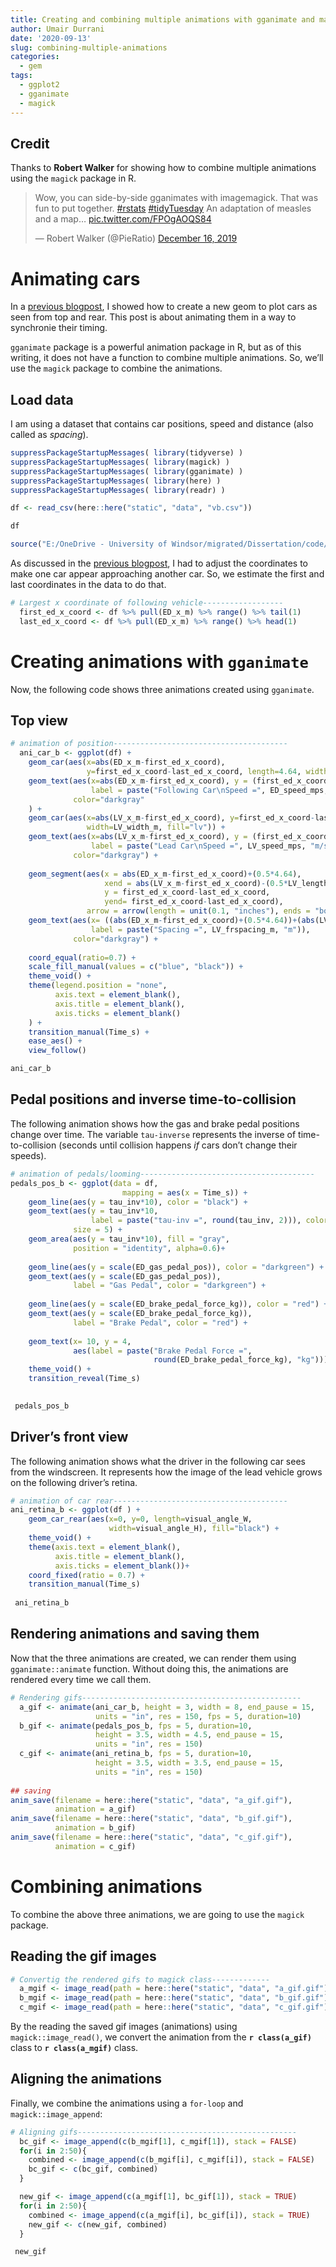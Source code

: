 ```yaml
---
title: Creating and combining multiple animations with gganimate and magick
author: Umair Durrani
date: '2020-09-13'
slug: combining-multiple-animations
categories:
  - gem
tags:
  - ggplot2
  - gganimate
  - magick
---
```


## Credit

Thanks to **Robert Walker** for showing how to combine multiple animations using the `magick` package in R.  

<blockquote class="twitter-tweet"><p lang="en" dir="ltr">Wow, you can side-by-side gganimates with imagemagick. That was fun to put together. <a href="https://twitter.com/hashtag/rstats?src=hash&amp;ref_src=twsrc%5Etfw">#rstats</a> <a href="https://twitter.com/hashtag/tidyTuesday?src=hash&amp;ref_src=twsrc%5Etfw">#tidyTuesday</a> An adaptation of measles and a map... <a href="https://t.co/FPOgAOQS84">pic.twitter.com/FPOgAOQS84</a></p>&mdash; Robert Walker (@PieRatio) <a href="https://twitter.com/PieRatio/status/1206508341750456320?ref_src=twsrc%5Etfw">December 16, 2019</a></blockquote> <script async src="https://platform.twitter.com/widgets.js" charset="utf-8"></script>
  


# Animating cars

In a [previous blogpost](https://rgems.netlify.app/post/2020/09/07/creating-your-own-geom-in-ggplot2/), I showed how to create a new geom to plot cars as seen from top and rear. This post is about animating them in a way to synchronie their timing.  

`gganimate` package is a powerful animation package in R, but as of this writing, it does not have a function to combine multiple animations. So, we'll use the `magick` package to combine the animations.

## Load data

I am using a dataset that contains car positions, speed and distance (also called as *spacing*).  

```r
suppressPackageStartupMessages( library(tidyverse) )
suppressPackageStartupMessages( library(magick) )
suppressPackageStartupMessages( library(gganimate) )
suppressPackageStartupMessages( library(here) )
suppressPackageStartupMessages( library(readr) )

df <- read_csv(here::here("static", "data", "vb.csv"))

df
```



```r
source("E:/OneDrive - University of Windsor/migrated/Dissertation/code/raw_code/creating_car_truck_geoms.R")
```

As discussed in the [previous blogpost](https://rgems.netlify.app/post/2020/09/07/creating-your-own-geom-in-ggplot2/), I had to adjust the coordinates to make one car appear approaching another car. So, we estimate the first and last coordinates in the data to do that.  


```r
# Largest x coordinate of following vehicle------------------
  first_ed_x_coord <- df %>% pull(ED_x_m) %>% range() %>% tail(1)
  last_ed_x_coord <- df %>% pull(ED_x_m) %>% range() %>% head(1)
```


# Creating animations with `gganimate`

Now, the following code shows three animations created using `gganimate`.  

## Top view

```r
# animation of position---------------------------------------
  ani_car_b <- ggplot(df) +
    geom_car(aes(x=abs(ED_x_m-first_ed_x_coord), 
                 y=first_ed_x_coord-last_ed_x_coord, length=4.64, width=2.078, fill="ed")) +
    geom_text(aes(x=abs(ED_x_m-first_ed_x_coord), y = (first_ed_x_coord-last_ed_x_coord)+3,
                  label = paste("Following Car\nSpeed =", ED_speed_mps, "m/s")),
              color="darkgray"
    ) +
    geom_car(aes(x=abs(LV_x_m-first_ed_x_coord), y=first_ed_x_coord-last_ed_x_coord, length=LV_length_m,
                 width=LV_width_m, fill="lv")) +
    geom_text(aes(x=abs(LV_x_m-first_ed_x_coord), y = (first_ed_x_coord-last_ed_x_coord)+3, 
                  label = paste("Lead Car\nSpeed =", LV_speed_mps, "m/s")),
              color="darkgray") +
    
    geom_segment(aes(x = abs(ED_x_m-first_ed_x_coord)+(0.5*4.64),
                     xend = abs(LV_x_m-first_ed_x_coord)-(0.5*LV_length_m),
                     y = first_ed_x_coord-last_ed_x_coord,
                     yend= first_ed_x_coord-last_ed_x_coord), 
                 arrow = arrow(length = unit(0.1, "inches"), ends = "both")) +
    geom_text(aes(x= ((abs(ED_x_m-first_ed_x_coord)+(0.5*4.64))+(abs(LV_x_m-first_ed_x_coord)-(0.5*LV_length_m)))/2, y = (first_ed_x_coord-last_ed_x_coord)+3.5, 
                  label = paste("Spacing =", LV_frspacing_m, "m")),
              color="darkgray") +
    
    coord_equal(ratio=0.7) +
    scale_fill_manual(values = c("blue", "black")) +
    theme_void() +
    theme(legend.position = "none",
          axis.text = element_blank(),
          axis.title = element_blank(),
          axis.ticks = element_blank()
    ) +
    transition_manual(Time_s) +
    ease_aes() +
    view_follow()

ani_car_b
```

## Pedal positions and inverse time-to-collision

The following animation shows how the gas and brake pedal positions change over time. The variable `tau-inverse` represents the inverse of time-to-collision (seconds until collision happens *if* cars don't change their speeds).  


```r
# animation of pedals/looming---------------------------------------
pedals_pos_b <- ggplot(data = df,
                         mapping = aes(x = Time_s)) +
    geom_line(aes(y = tau_inv*10), color = "black") +
    geom_text(aes(y = tau_inv*10,
                  label = paste("tau-inv =", round(tau_inv, 2))), color = "black",
              size = 5) +
    geom_area(aes(y = tau_inv*10), fill = "gray",
              position = "identity", alpha=0.6)+
    
    geom_line(aes(y = scale(ED_gas_pedal_pos)), color = "darkgreen") +
    geom_text(aes(y = scale(ED_gas_pedal_pos)),
              label = "Gas Pedal", color = "darkgreen") +
    
    geom_line(aes(y = scale(ED_brake_pedal_force_kg)), color = "red") +
    geom_text(aes(y = scale(ED_brake_pedal_force_kg)),
              label = "Brake Pedal", color = "red") +
    
    geom_text(x= 10, y = 4, 
              aes(label = paste("Brake Pedal Force =", 
                                round(ED_brake_pedal_force_kg), "kg"))) +
    theme_void() +
    transition_reveal(Time_s)
  

 pedals_pos_b
```


## Driver's front view

The following animation shows what the driver in the following car sees from the windscreen. It represents how the image of the lead vehicle grows on the following driver's retina.  

```r
# animation of car rear---------------------------------------
ani_retina_b <- ggplot(df ) +
    geom_car_rear(aes(x=0, y=0, length=visual_angle_W,
                      width=visual_angle_H), fill="black") +
    theme_void() +
    theme(axis.text = element_blank(),
          axis.title = element_blank(),
          axis.ticks = element_blank())+
    coord_fixed(ratio = 0.7) +
    transition_manual(Time_s) 
  
 ani_retina_b
```


## Rendering animations and saving them

Now that the three animations are created, we can render them using `gganimate::animate` function. Without doing this, the animations are rendered every time we call them.

```r
# Rendering gifs-------------------------------------------------
  a_gif <- animate(ani_car_b, height = 3, width = 8, end_pause = 15,
                   units = "in", res = 150, fps = 5, duration=10)
  b_gif <- animate(pedals_pos_b, fps = 5, duration=10,
                   height = 3.5, width = 4.5, end_pause = 15,
                   units = "in", res = 150)
  c_gif <- animate(ani_retina_b, fps = 5, duration=10,
                   height = 3.5, width = 3.5, end_pause = 15,
                   units = "in", res = 150)
  
## saving  
anim_save(filename = here::here("static", "data", "a_gif.gif"),
          animation = a_gif)
anim_save(filename = here::here("static", "data", "b_gif.gif"),
          animation = b_gif)
anim_save(filename = here::here("static", "data", "c_gif.gif"),
          animation = c_gif)
```


# Combining animations

To combine the above three animations, we are going to use the `magick` package.   

## Reading the gif images

```r
# Convertig the rendered gifs to magick class-------------
  a_mgif <- image_read(path = here::here("static", "data", "a_gif.gif"))
  b_mgif <- image_read(path = here::here("static", "data", "b_gif.gif"))
  c_mgif <- image_read(path = here::here("static", "data", "c_gif.gif"))
```

By the reading the saved gif images (animations) using `magick::image_read()`, we convert the animation from the **`r class(a_gif)`** class to **`r class(a_mgif)`** class.


## Aligning the animations

Finally, we combine the animations using a `for-loop` and `magick::image_append`:  

```r
# Aligning gifs-------------------------------------------------
  bc_gif <- image_append(c(b_mgif[1], c_mgif[1]), stack = FALSE)
  for(i in 2:50){
    combined <- image_append(c(b_mgif[i], c_mgif[i]), stack = FALSE)
    bc_gif <- c(bc_gif, combined)
  }

  new_gif <- image_append(c(a_mgif[1], bc_gif[1]), stack = TRUE)
  for(i in 2:50){
    combined <- image_append(c(a_mgif[i], bc_gif[i]), stack = TRUE)
    new_gif <- c(new_gif, combined)
  }

 new_gif
  
```

